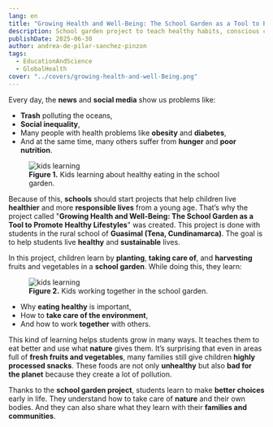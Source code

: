 ```yaml
---
lang: en
title: "Growing Health and Well-Being: The School Garden as a Tool to Promote Healthy Lifestyles"
description: School garden project to teach healthy habits, conscious consumption and care for the environment.
publishDate: 2025-06-30
author: andrea-de-pilar-sanchez-pinzon
tags:
  - EducationAndScience
  - GlobalHealth
cover: "../covers/growing-health-and-well-Being.png"
---
```



Every day, the **news** and **social media** show us problems like:

- **Trash** polluting the oceans,
- **Social inequality**,
- Many people with health problems like **obesity** and **diabetes**,
- And at the same time, many others suffer from **hunger** and **poor nutrition**.

<figure>
  <Image src={figure_1} alt="kids learning" />
  <figcaption>
    <strong>Figure 1.</strong> Kids learning about healthy eating in the school
    garden.
  </figcaption>
</figure>

Because of this, **schools** should start projects that help children live **healthier** and more **responsible lives** from a young age. That’s why the project called "**Growing Health and Well-Being: The School Garden as a Tool to Promote Healthy Lifestyles**" was created. This project is done with students in the rural school of **Guasimal (Tena, Cundinamarca)**. The goal is to help students live **healthy** and **sustainable** lives.

In this project, children learn by **planting**, **taking care of**, and **harvesting** fruits and vegetables in a **school garden**. While doing this, they learn:

<figure>
  <Image src={figure_2} alt="kids learning" />
  <figcaption>
    <strong>Figure 2.</strong> Kids working together in the school garden.
  </figcaption>
</figure>

- Why **eating healthy** is important,
- How to **take care of the environment**,
- And how to work **together** with others.

This kind of learning helps students grow in many ways. It teaches them to eat better and use what **nature** gives them. It’s surprising that even in areas full of **fresh fruits and vegetables**, many families still give children **highly processed snacks**. These foods are not only **unhealthy** but also **bad for the planet** because they create a lot of pollution.

Thanks to the **school garden project**, students learn to make **better choices** early in life. They understand how to take care of **nature** and their own bodies. And they can also share what they learn with their **families and communities**.
